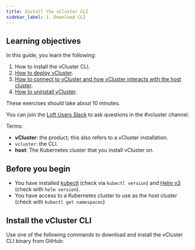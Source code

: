 ```yaml
---
title: Install the vCluster CLI
sidebar_label: 1. Download CLI
---
```



## Learning objectives

In this guide, you learn the following:

1. How to install the vCluster CLI.
1. [How to deploy vCluster](/get-started/open-source/02-deployment.mdx).
1. [How to connect to vCluster and how vCluster interacts with the host cluster](/get-started/open-source/03-connect.mdx). 
1. [How to uninstall vCluster](/get-started/open-source/04-cleanup.mdx).

These exercises should take about 10 minutes. 

You can join the [Loft Users Slack](https://slack.loft.sh/) to ask questions in the #vcluster channel.

Terms:

* **vCluster**: the product; this also refers to a vCluster installation.
* `vcluster`: the CLI.
* **host**: The Kubernetes cluster that you install vCluster on. 


## Before you begin

- You have installed [kubectl](https://kubernetes.io/docs/tasks/tools/#kubectl) (check via `kubectl version`) and [Helm v3](https://helm.sh/docs/intro/install/) (check with `helm version`).
- You have access to a Kubernetes cluster to use as the host cluster (check with `kubectl get namespaces`)

## Install the vCluster CLI

Use one of the following commands to download and install the vCluster CLI binary from GitHub:

<InstallCLIFragment/>

   


